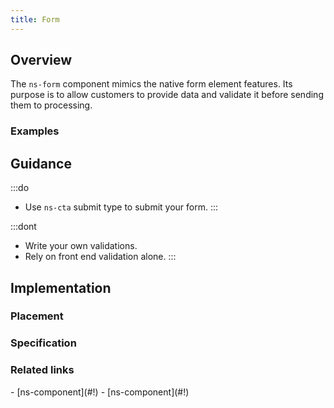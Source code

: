 ```yaml
---
title: Form
---
```




## Overview

<CompDetails name={componentName} />

The `ns-form` component mimics the native form element features. Its purpose is to allow customers to provide data and validate it before sending them to processing.

### Examples

<ExampleViewer type="standard" />

## Guidance

:::do
- Use `ns-cta` submit type to submit your form.
:::

:::dont
- Write your own validations.
- Rely on front end validation alone.
:::

## Implementation

### Placement

<Placement name={componentName} />

### Specification

<Specification name={componentName} />

### Related links

<RelatedLinks name={componentName}>
- [ns-component](#!)
- [ns-component](#!)
</RelatedLinks>

